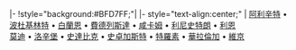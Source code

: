 <noinclude>{{fb start}}</noinclude>
|-
!style="background:#BFD7FF;"|{{Tnavbar-header|[[2008年挪威足球超級聯賽|2008年]][[挪威足球超級聯賽]]|2008挪超}}
{{fb inner start}}
|- style="text-align:center;"
|
[[阿里辛特足球俱樂部|阿利辛特]]&nbsp;•
[[波杜基林特足球俱樂部|波杜基林特]]&nbsp;•
[[白蘭恩足球俱樂部|白蘭恩]]&nbsp;•
[[費德列斯達足球俱樂部|費德列斯達]]&nbsp;•
[[咸卡足球俱樂部|咸卡姆]]&nbsp;•
[[利尼史特朗足球俱樂部|利尼史特朗]]&nbsp;•
[[利恩足球俱樂部|利恩]]<br>
[[莫迪足球俱樂部|莫迪]]&nbsp;•
[[洛辛堡足球俱樂部|洛辛堡]]&nbsp;•
[[史達比克足球俱樂部|史達比克]]&nbsp;•
[[史卓加斯特足球俱樂部|史卓加斯特]]&nbsp;•
[[特林素足球俱樂部|特羅素]]&nbsp;•
[[華拉倫加足球俱樂部|華拉倫加]]&nbsp;•
[[維京足球俱樂部|維京]]
{{fb inner end}}
<noinclude>{{fb end}}{{using fb}}</noinclude>